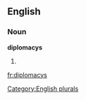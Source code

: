 
==English==

===Noun===
'''diplomacys'''

# {{plural of|[[diplomacy]]}}

[[Category:English plurals]]

[[fr:diplomacys]]